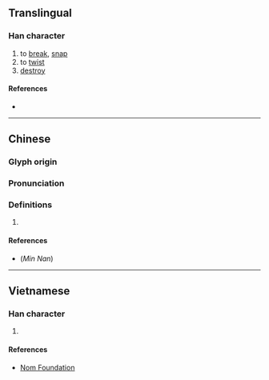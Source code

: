 {{character info}}
==Translingual==

===Han character===
{{Han char|rn=64|rad=手|as=06|sn=9|four=54027|canj=QKSS|ids=⿰扌劦}}

# to [[break]], [[snap]]
# to [[twist]]
# [[destroy]]

====References====
* {{Han ref|kx=0428.190|dkj=12009|dj=0777.130|hdz=31877.010|uh=62F9|ud=25337|bh=CEDB|bd=52955}}

----

==Chinese==
{{zh-forms}}

===Glyph origin===
{{Han etym}}

===Pronunciation===
{{zh-pron
|m=xié
|c=hip3
|mn=hia̍p
|mc=y
|oc=y
|ma=
|cat=v
}}

===Definitions===
{{zh-hanzi}}

# {{rfdef|zh}}

====References====
* (''Min Nan'') {{thcwd|4994}}

----

==Vietnamese==

===Han character===
{{vi-hantu|hiệp|rs=手06}}

# {{rfdef|vi|sort=手06}}

====References====
* [http://nomfoundation.org/common/nom_details.php?codepoint=62f9 Nom Foundation]